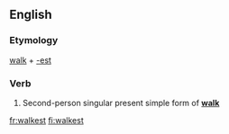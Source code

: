 ==English==

===Etymology===
[[walk]] + [[-est]]

===Verb===
{{en-verb form}}

# {{archaic}} Second-person singular present simple form of '''[[walk]]'''

[[fr:walkest]]
[[fi:walkest]]